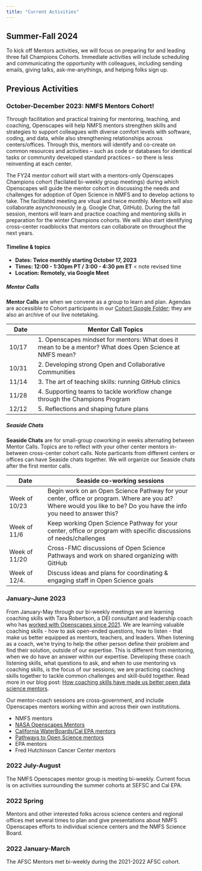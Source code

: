```yaml
---
title: "Current Activities"
---
```


## Summer-Fall 2024

To kick off Mentors activities, we will focus on preparing for and leading three fall Champions Cohorts. Immediate activities will include scheduling and communicating the opportunity with colleagues, including sending emails, giving talks, ask-me-anythings, and helping folks sign up.

## Previous Activities

### October-December 2023: NMFS Mentors Cohort!

<!--- **Please join us: nominate yourself in [this Google Form](https://forms.gle/LJF9gTZCX7ThTzSm9) by Sept 23!**   
**["Is this for me?" 5-min slides](https://docs.google.com/presentation/d/1cSLanri2GM_zKYgI4MzzSdwN1U6WIm01atInGeohTJw/edit?usp=sharing)** --->

Through facilitation and practical training for mentoring, teaching, and coaching, Openscapes will help NMFS mentors strengthen skills and strategies to support colleagues with diverse comfort levels with software, coding, and data, while also strengthening relationships across centers/offices. Through this, mentors will identify and co-create on common resources and activities – such as code or databases for identical tasks or community developed standard practices – so there is less reinventing at each center. 

The FY24 mentor cohort will start with a mentors-only Openscapes Champions cohort (facilated bi-weekly group meetings) during which Openscapes will guide the mentor cohort in discussing the needs and challenges for adoption of Open Science in NMFS and to develop actions to take. The facilitated meeting are vitual and twice monthly. Mentors will also collaborate asynchronously (e.g. Google Chat, GitHub). During the fall session, mentors will learn and practice coaching and mentoring skills in preparation for the winter Champions cohorts. We will also start identifying cross-center roadblocks that mentors can collaborate on throughout the next years. 

#### Timeline & topics {#sec-timeline} 

- **Dates: Twice monthly starting October 17, 2023** 
- **Times: 12:00 - 1:30pm PT / 3:00 - 4:30 pm ET** < note revised time
- **Location: Remotely, via Google Meet**

##### Mentor Calls 

**Mentor Calls** are when we convene as a group to learn and plan. Agendas are accessible to Cohort participants in our [Cohort Google Folder](https://drive.google.com/drive/u/0/folders/1fRSHpLQmAgq_H0rxCF3ryyOhkH1Cy8D7); they are also an archive of our live notetaking. 

Date | Mentor Call Topics          
----| ----------------------
10/17 | 1. Openscapes mindset for mentors: What does it mean to be a mentor? What does Open Science at NMFS mean? <!-- Julie is point -->
10/31 | 2. Developing strong Open and Collaborative Communities <!--Stef is point: Stef Butland on the rOpenSci and rLadies -->
11/14 | 3. The art of teaching skills: running GitHub clinics <!-- Eli is point: 5 min on the Women in Data Sci GitHub clinic; triads on talk, show, do --->
11/28 | 4. Supporting teams to tackle workflow change through the Champions Program <!--- Facilitating discussions and developing team culture  Julie is point: lecture on the Openscapes method of facilitating discussions)? --->
12/12 | 5. Reflections and shaping future plans <!-- Julie is point: Guest Alexis Hunzinger -->

##### Seaside Chats

**Seaside Chats** are for small-group coworking in weeks alternating between Mentor Calls. Topics are to reflect with your other center mentors in-between cross-center cohort calls. Note particants from different centers or offices can have Seaside chats together. We will organize our Seaside chats after the first mentor calls. 

Date | Seaside co-working sessions
-----| -------------------
Week of 10/23 | Begin work on an Open Science Pathway for your center, office or program. Where are you at? Where would you like to be? Do you have the info you need to answer this?
Week of 11/6  | Keep working Open Science Pathway for your center, office or program with specific discussions of needs/challenges
Week of 11/20 | Cross-FMC discussions of Open Science Pathways and work on shared organizing with GitHub
Week of 12/4. | Discuss ideas and plans for coordinating & engaging staff in Open Science goals

### January-June 2023

From January-May through our bi-weekly meetings we are learning coaching skills with Tara Robertson, a DEI consultant and leadership coach who has [worked with Openscapes since 2021](https://www.openscapes.org/blog/2021/05/27/tara-robertson/). We are learning valuable coaching skills - how to ask open-ended questions, how to listen - that make us better equipped as mentors, teachers, and leaders. When listening as a coach, we're trying to help the other person define their problem and find their solution, outside of our expertise. This is different from mentoring, when we do have an answer within our expertise. Developing these coach listening skills, what questions to ask, and when to use mentoring vs coaching skills, is the focus of our sessions; we are practicing coaching skills together to tackle common challenges and skill-build together. Read more in our blog post: [How coaching skills have made us better open data science mentors](https://openscapes.org/blog/2023-05-17-mentor-coach/).

Our mentor-coach sessions are cross-government, and include Openscapes mentors working within and across their own institutions. 

- NMFS mentors 
- [NASA Openscapes Mentors](https://nasa-openscapes.github.io/mentors.html) 
- [California WaterBoards/Cal EPA mentors](https://cawaterboarddatacenter.github.io/swrcb-openscapes/)
- [Pathways to Open Science mentors](https://openscapes.github.io/pathways-to-open-science/)
- EPA mentors
- Fred Hutchinson Cancer Center mentors


### 2022 July-August

The NMFS Openscapes mentor group is meeting bi-weekly. Current focus is on activities surrounding the summer cohorts at SEFSC and Cal EPA.

### 2022 Spring 

Mentors and other interested folks across science centers and regional offices met several times to plan and give presentations about NMFS Openscapes efforts to individual science centers and the NMFS Science Board.

### 2022 January-March

The AFSC Mentors met bi-weekly during the 2021-2022 AFSC cohort. 


